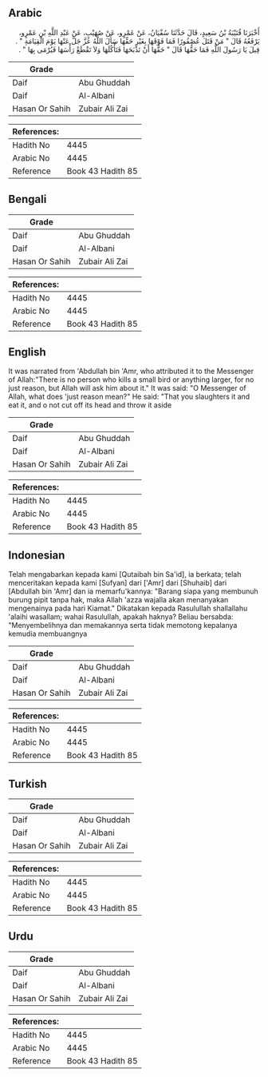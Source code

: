 ## Arabic


<div dir="rtl" lang="ar" style={{fontSize:'larger',backgroundColor:'#f8f9fa',padding:20}}>
أَخْبَرَنَا قُتَيْبَةُ بْنُ سَعِيدٍ، قَالَ حَدَّثَنَا سُفْيَانُ، عَنْ عَمْرٍو، عَنْ صُهَيْبٍ، عَنْ عَبْدِ اللَّهِ بْنِ عَمْرٍو، يَرْفَعُهُ قَالَ ‏"‏ مَنْ قَتَلَ عُصْفُورًا فَمَا فَوْقَهَا بِغَيْرِ حَقِّهَا سَأَلَ اللَّهُ عَزَّ جَلَّ عَنْهَا يَوْمَ الْقِيَامَةِ ‏"‏ ‏.‏ قِيلَ يَا رَسُولَ اللَّهِ فَمَا حَقُّهَا قَالَ ‏"‏ حَقُّهَا أَنْ تَذْبَحَهَا فَتَأْكُلَهَا وَلاَ تَقْطَعْ رَأْسَهَا فَيُرْمَى بِهَا ‏"‏ ‏.‏
</div>
<div style={{backgroundColor:'#f8f9fa',padding:20, marginBottom: 10}}><table> <thead> <tr> <th>Grade</th> <th></th> </tr> </thead> <tbody> <tr><td>Daif</td><td>Abu Ghuddah</td></tr><tr><td>Daif</td><td>Al-Albani</td></tr><tr><td>Hasan Or Sahih</td><td>Zubair Ali Zai</td></tr></tbody></table><table> <thead> <tr> <th>References:</th> <th></th> </tr> </thead> <tbody><tr><td>Hadith No</td><td>4445</td></tr><tr><td>Arabic No</td><td>4445</td></tr><tr><td>Reference</td><td>Book 43 Hadith 85</td></tr></tbody></table></div>

## Bengali


<div dir="ltr" lang="bn" style={{fontSize:'larger',backgroundColor:'#f8f9fa',padding:20}}>

</div>
<div style={{backgroundColor:'#f8f9fa',padding:20, marginBottom: 10}}><table> <thead> <tr> <th>Grade</th> <th></th> </tr> </thead> <tbody> <tr><td>Daif</td><td>Abu Ghuddah</td></tr><tr><td>Daif</td><td>Al-Albani</td></tr><tr><td>Hasan Or Sahih</td><td>Zubair Ali Zai</td></tr></tbody></table><table> <thead> <tr> <th>References:</th> <th></th> </tr> </thead> <tbody><tr><td>Hadith No</td><td>4445</td></tr><tr><td>Arabic No</td><td>4445</td></tr><tr><td>Reference</td><td>Book 43 Hadith 85</td></tr></tbody></table></div>

## English


<div dir="ltr" lang="en" style={{fontSize:'larger',backgroundColor:'#f8f9fa',padding:20}}>
It was narrated from 'Abdullah bin 'Amr, who attributed it to the Messenger of Allah:"There is no person who kills a small bird or anything larger, for no just reason, but Allah will ask him about it." It was said: "O Messenger of Allah, what does 'just reason mean?" He said: "That you slaughters it and eat it, and o not cut off its head and throw it aside
</div>
<div style={{backgroundColor:'#f8f9fa',padding:20, marginBottom: 10}}><table> <thead> <tr> <th>Grade</th> <th></th> </tr> </thead> <tbody> <tr><td>Daif</td><td>Abu Ghuddah</td></tr><tr><td>Daif</td><td>Al-Albani</td></tr><tr><td>Hasan Or Sahih</td><td>Zubair Ali Zai</td></tr></tbody></table><table> <thead> <tr> <th>References:</th> <th></th> </tr> </thead> <tbody><tr><td>Hadith No</td><td>4445</td></tr><tr><td>Arabic No</td><td>4445</td></tr><tr><td>Reference</td><td>Book 43 Hadith 85</td></tr></tbody></table></div>

## Indonesian


<div dir="ltr" lang="id" style={{fontSize:'larger',backgroundColor:'#f8f9fa',padding:20}}>
Telah mengabarkan kepada kami [Qutaibah bin Sa'id], ia berkata; telah menceritakan kepada kami [Sufyan] dari ['Amr] dari [Shuhaib] dari [Abdullah bin 'Amr] dan ia memarfu'kannya: "Barang siapa yang membunuh burung pipit tanpa hak, maka Allah 'azza wajalla akan menanyakan mengenainya pada hari Kiamat." Dikatakan kepada Rasulullah shallallahu 'alaihi wasallam; wahai Rasulullah, apakah haknya? Beliau bersabda: "Menyembelihnya dan memakannya serta tidak memotong kepalanya kemudia membuangnya
</div>
<div style={{backgroundColor:'#f8f9fa',padding:20, marginBottom: 10}}><table> <thead> <tr> <th>Grade</th> <th></th> </tr> </thead> <tbody> <tr><td>Daif</td><td>Abu Ghuddah</td></tr><tr><td>Daif</td><td>Al-Albani</td></tr><tr><td>Hasan Or Sahih</td><td>Zubair Ali Zai</td></tr></tbody></table><table> <thead> <tr> <th>References:</th> <th></th> </tr> </thead> <tbody><tr><td>Hadith No</td><td>4445</td></tr><tr><td>Arabic No</td><td>4445</td></tr><tr><td>Reference</td><td>Book 43 Hadith 85</td></tr></tbody></table></div>

## Turkish


<div dir="ltr" lang="tr" style={{fontSize:'larger',backgroundColor:'#f8f9fa',padding:20}}>

</div>
<div style={{backgroundColor:'#f8f9fa',padding:20, marginBottom: 10}}><table> <thead> <tr> <th>Grade</th> <th></th> </tr> </thead> <tbody> <tr><td>Daif</td><td>Abu Ghuddah</td></tr><tr><td>Daif</td><td>Al-Albani</td></tr><tr><td>Hasan Or Sahih</td><td>Zubair Ali Zai</td></tr></tbody></table><table> <thead> <tr> <th>References:</th> <th></th> </tr> </thead> <tbody><tr><td>Hadith No</td><td>4445</td></tr><tr><td>Arabic No</td><td>4445</td></tr><tr><td>Reference</td><td>Book 43 Hadith 85</td></tr></tbody></table></div>

## Urdu


<div dir="rtl" lang="ur" style={{fontSize:'larger',backgroundColor:'#f8f9fa',padding:20}}>

</div>
<div style={{backgroundColor:'#f8f9fa',padding:20, marginBottom: 10}}><table> <thead> <tr> <th>Grade</th> <th></th> </tr> </thead> <tbody> <tr><td>Daif</td><td>Abu Ghuddah</td></tr><tr><td>Daif</td><td>Al-Albani</td></tr><tr><td>Hasan Or Sahih</td><td>Zubair Ali Zai</td></tr></tbody></table><table> <thead> <tr> <th>References:</th> <th></th> </tr> </thead> <tbody><tr><td>Hadith No</td><td>4445</td></tr><tr><td>Arabic No</td><td>4445</td></tr><tr><td>Reference</td><td>Book 43 Hadith 85</td></tr></tbody></table></div>